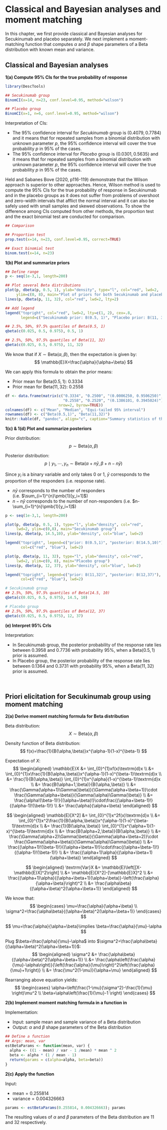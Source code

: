 # Classical and Bayesian analyses and moment matching

In this chapter, we first provide classical and Bayesian analyses for Secukinumab and placebo separately. We next implement a moment-matching function that computes $\alpha$ and $\beta$ shape parameters of a Beta distribution with known mean and variance.

<!-- Priori elicitation for placebo and treatment groups -->

<!-- ## Exercise 1 (Individual project (Part 2A)) -->

## Classical and Bayesian analyses

\begin{table}[!htbp]
    \centering
    \caption{ASAS20 responders at week 6}
    \begin{tabular}{lccc}
    \hline
    Group            & $n$    & Responders     & Posterior     \\
                     &        & $x\:(\%)$      & response rate \\
    \hline
    Secukinumab      & $23$   & $14\:(60.9\%)$ & $59.5\%$      \\
                     &        &                &               \\
    Placebo          & $6$    & $1\:(16.7\%)$  & $24.5\%$      \\
    \hline
    \end{tabular}
    \label{tab:tab1}
\end{table}

**1(a) Compute 95% CIs for the true probability of response**

```r
library(DescTools)

## Secukinumab group
BinomCI(x=14, n=23, conf.level=0.95, method="wilson")

## Placebo group
BinomCI(x=1, n=6, conf.level=0.95, method="wilson")
```

Interpretation of CIs:

* The 95% confidence interval for _Secukinumab_ group is $(0.4079, 0.7784)$ and it means that for repeated samples from a binomial distribution with unknown parameter $p$, the 95% confidence interval will cover the true probability $p$ in 95% of the cases.
* The 95% confidence interval for _Placebo_ group is $(0.0301, 0.5635)$ and it means that for repeated samples from a binomial distribution with unknown parameter $p$, the 95% confidence interval will cover the true probability $p$ in 95% of the cases.

<!-- * In _Secukinumab_ group, for repeated random samples from a binomial distribution with unknown but fixed parameters (i.e. the number of subjects and the response rate), the 95% confidence interval $(0.4079, 0.7784)$ will cover the response rate in 95% of all cases. -->
<!-- * In _Placebo_ group, for repeated random samples from a binomial distribution with unknown but fixed parameters (i.e. the number of subjects and the response rate), the 95% confidence interval $(0.0301, 0.5635)$ will cover the response rate in 95% of all cases. -->

Held and Sabanes Bove (2020, p116-119) demonstrate that the Wilson approach is superior to other approaches. Hence, Wilson method is used to compute the 95% CIs for the true probability of response in Secukinumab and in the placebo groups as it does not suffer from problems of overshoot and zero-width intervals that afflict the normal interval and it can also be safely used with small samples and skewed observations. To show the difference among CIs computed from other methods, the proportion test and the exact binomial test are conducted for comparison.

```r
## Comparison

## Proportion test
prop.test(x=14, n=23, conf.level=0.95, correct=TRUE)

## Exact binomial test
binom.test(x=14, n=23)
```

**1(b) Plot and summarize priors**

```r
## Define range
p <- seq(1e-3,1, length=200)

## Plot several Beta distributions
plot(p, dbeta(p, 0.5, 1), ylab="density", type="l", col="red", lwd=2, 
     ylim=c(0, 8), main="Plot of priors for both Secukinumab and placebo")
lines(p, dbeta(p, 11, 32), col="red", lwd=2, lty=2) 

## Add legend
legend("topright", col="red", lwd=2, lty=c(1, 2), cex=.8, 
       legend=c("Secukinumab prior: B(0.5, 1)", "Placebo prior: B(11, 32)"))
```


```r
## 2.5%, 50%, 97.5% quantiles of Beta(0.5, 1)
qbeta(c(0.025, 0.5, 0.975), 0.5, 1)

## 2.5%, 50%, 97.5% quantiles of Beta(11, 32)
qbeta(c(0.025, 0.5, 0.975), 11, 32)
```

We know that if $X\sim \textrm{Beta}(\alpha, \beta)$, then the expectation is given by:
$$
\mathbb{E}X=\frac{\alpha}{\alpha+\beta}
$$

We can apply this formula to obtain the prior means:

* Prior mean for $\textrm{Beta}(0.5,1)$: 0.3334
* Prior mean for $\textrm{Beta}(11,32)$: 0.2558

```r
df <- data.frame(matrix(c("0.3334", "0.2500", "(0.0006250, 0.9506250)", 
                          "0.2558", "0.2520", "(0.1386101, 0.3945024)"), 
                        nrow=2, byrow=TRUE))
colnames(df) <- c("Mean", "Median", "Equi-tailed 95% interval")
rownames(df) <- c("Beta(0.5,1)", "Beta(11,32)")
knitr::kable(df, "pandoc", align="c", caption="Summary statistics of the prior distribution")
```

\begin{table}[!htbp]
    \centering
    \caption{Summary statistics of the prior distributions}
    \begin{tabular}{llccc}
    \hline
                &             & Mean       & Median   & Equi-tailed $95\%$ interval        \\
    Group       & Prior       &            &          &                    \\
    \hline
    Secukinumab & $B(0.5,1)$  & $0.3334$   & $0.2500$ & $(0.0006,0.9506)$  \\
                &             &            &          &                    \\
    Placebo     & $B(11,32)$  & $0.2558$   & $0.2520$ & $(0.1386,0.3945)$  \\
    \hline
    \end{tabular}
    \label{tab:tab2}
\end{table}

**1(c) & 1(d) Plot and summarize posteriors**

Prior distribution:
$$
p\sim \textrm{Beta}(\alpha,\beta)
$$

Posterior distribution:
$$
p\mid y_1,\cdots,y_n \sim \textrm{Beta}(\alpha+n\bar{y},\beta+n-n\bar{y})
$$

Since $y_i$ is a binary variable and only takes 0 or 1, $\bar{y}$ corresponds to the proportion of the responders (i.e. response rate). 

* $n\bar{y}$ corresponds to the number of responders (i.e. $\sum_{i=1}^{n}\pmb{1}[y_i=1]$)
* $n-n\bar{y}$ corresponds to the number of non-responders (i.e. $n-\sum_{i=1}^{n}\pmb{1}[y_i=1]$)

\begin{table}[!htbp]
    \centering
    \caption{Prior vs. Posterior}
    \begin{tabular}{lcccc}
    \hline
                & Prior                         & \# of Subjects & \# of Responders & Posterior                           \\
    Group       & $\textrm{Beta}(\alpha,\beta)$ & $n$            & $x$              & $\textrm{Beta}(\alpha+x,\beta+n-x)$ \\
    \hline
    Secukinumab & $\textrm{Beta}(0.5,1)$        & $23$           & $14$             & $\textrm{Beta}(14.5,10)$            \\
                &                               &                &                  &                                     \\
    Placebo     & $\textrm{Beta}(11,32)$        & $6$            & $1$              & $\textrm{Beta}(12,37)$              \\
    \hline
    \end{tabular}
    \label{tab:tab3}
\end{table}

```r
p <- seq(1e-3,1, length=200)

plot(p, dbeta(p, 0.5, 1), type="l", ylab="density", col="red", 
     lwd=2, ylim=c(0,8), main="Secukinumab group")
lines(p, dbeta(p, 14.5,10), ylab="density", col="blue", lwd=2)

legend("topright", legend=c("prior: B(0.5,1)", "posterior: B(14.5,10)"), 
       col=c("red", "blue"), lwd=2)

plot(p, dbeta(p, 11, 32), type="l", ylab="density", col="red", 
     lwd=2, ylim=c(0, 8), main="Placebo group")
lines(p, dbeta(p, 12, 37), ylab="density", col="blue", lwd=2)

legend("topright", legend=c("prior: B(11,32)", "posterior: B(12,37)"), 
       col=c("red", "blue"), lwd=2)
```

```r
# Secukinumab group
## 2.5%, 50%, 97.5% quantiles of Beta(14.5, 10)
qbeta(c(0.025, 0.5, 0.975), 14.5, 10)

# Placebo group
## 2.5%, 50%, 97.5% quantiles of Beta(12, 37)
qbeta(c(0.025, 0.5, 0.975), 12, 37)
```

\begin{table}[!htbp]
    \centering
    \caption{Summary statistics of the posterior distributions}
    \begin{tabular}{llccc}
    \hline
                &               & Mean       & Median   & $95\%$ CrI         \\
    Group       & Posterior     &            &          &                    \\
    \hline
    Secukinumab & $B(14.5,10)$  & $0.5918$   & $0.5944$ & $(0.3958,0.7736)$  \\
                &               &            &          &                    \\
    Placebo     & $B(12,37)$    & $0.2449$   & $0.2414$ & $(0.1364,0.3731)$  \\
    \hline
    \end{tabular}
    \label{tab:tab4}
\end{table}

**(e) Interpret 95% CrIs**

Interpretation:

* In Secukinumab group, the posterior probability of the response rate lies between 0.3958 and 0.7736 with probability 95%, when a $\textrm{Beta}(0.5, 1)$ prior is assumed.
* In Placebo group, the posterior probability of the response rate lies between 0.1364 and 0.3731 with probability 95%, when a $\textrm{Beta}(11,32)$ prior is assumed.

$~$

<!-- ## Exercise 2 (Individual project (Part 2B)) -->

## Priori elicitation for Secukinumab group using moment matching

**2(a) Derive moment matching formula for Beta distribution**

Beta distribution:
$$
X\sim \textrm{Beta}(\alpha, \beta)
$$

Density function of Beta distribution:
$$
f(x)=\frac{1}{B(\alpha,\beta)}x^{\alpha-1}(1-x)^{\beta-1}
$$

Expectation of $X$:
$$
\begin{aligned}
\mathbb{E}X
&= \int_{0}^{1}xf(x)\textrm{d}x \\
&= \int_{0}^{1}x\frac{1}{B(\alpha,\beta)}x^{\alpha-1}(1-x)^{\beta-1}\textrm{d}x \\
&= \frac{1}{B(\alpha,\beta)} \int_{0}^{1}x^{\alpha}(1-x)^{\beta-1}\textrm{d}x \\
&= \frac{B(\alpha+1,\beta)}{B(\alpha,\beta)} \\
&= \frac{\Gamma(\alpha+1)\Gamma(\beta)}{\Gamma(\alpha+\beta+1)}\cdot
\frac{\Gamma(\alpha+\beta)}{\Gamma(\alpha)\Gamma(\beta)} \\
&= \frac{\alpha!(\beta-1)!}{(\alpha+\beta)!}\cdot\frac{(\alpha+\beta-1)!}{(\alpha-1)!(\beta-1)!} \\
&= \frac{\alpha}{\alpha+\beta}
\end{aligned}
$$

$$
\begin{aligned}
\mathbb{E}[X^2]
&= \int_{0}^{1}x^2f(x)\textrm{d}x \\
&= \int_{0}^{1}x^2\frac{1}{B(\alpha,\beta)}x^{\alpha-1}(1-x)^{\beta-1}\textrm{d}x \\
&= \frac{1}{B(\alpha,\beta)} \int_{0}^{1}x^{\alpha+1}(1-x)^{\beta-1}\textrm{d}x \\
&= \frac{B(\alpha+2,\beta)}{B(\alpha,\beta)} \\
&= \frac{\Gamma(\alpha+2)\Gamma(\beta)}{\Gamma(\alpha+\beta+2)}\cdot
\frac{\Gamma(\alpha+\beta)}{\Gamma(\alpha)\Gamma(\beta)} \\
&= \frac{(\alpha+1)!(\beta-1)!}{(\alpha+\beta+1)!}\cdot\frac{(\alpha+\beta-1)!}{(\alpha-1)!(\beta-1)!} \\
&= \frac{(\alpha+1)\alpha}{(\alpha+\beta+1)(\alpha+\beta)}
\end{aligned}
$$

$$
\begin{aligned}
\textrm{Var}X
&= \mathbb{E}\left[[X-\mathbb{E}X]^2\right] \\
&= \mathbb{E}[X^2]-[\mathbb{E}X]^2 \\
&= \frac{(\alpha+1)\alpha}{(\alpha+\beta+1)(\alpha+\beta)}-\left(\frac{\alpha}{\alpha+\beta}\right)^2 \\
&= \frac{\alpha\beta}{(\alpha+\beta)^2(\alpha+\beta+1)}
\end{aligned}
$$

We know that:
$$
\begin{cases}
\mu=\frac{\alpha}{\alpha+\beta} \\
\sigma^2=\frac{\alpha\beta}{(\alpha+\beta)^2(\alpha+\beta+1)}
\end{cases}
$$

$$
\mu=\frac{\alpha}{\alpha+\beta}\implies
\beta=\frac{\alpha}{\mu}-\alpha
$$

Plug $\beta=\frac{\alpha}{\mu}-\alpha$ into $\sigma^2=\frac{\alpha\beta}{(\alpha+\beta)^2(\alpha+\beta+1)}$:
$$
\begin{aligned}
\sigma^2
&= \frac{\alpha\beta}{(\alpha+\beta)^2(\alpha+\beta+1)} \\
&= \frac{\alpha\left(\frac{\alpha}{\mu}-\alpha\right)}{\left(\frac{\alpha}{\mu}\right)^2\left(\frac{\alpha}{\mu}+1\right)} \\
&= \frac{\mu^2(1-\mu)}{\alpha+\mu}
\end{aligned}
$$

Rearranging above equation yields:
$$
\begin{cases}
\alpha=\left(\frac{1-\mu}{\sigma^2}-\frac{1}{\mu} \right)\mu^2 \\
\beta=\alpha\left(\frac{1}{\mu}-1 \right)
\end{cases}
$$

**2(b) Implement moment matching formula in a function in \texttt{R}**

Implementation:

* Input: sample mean and sample variance of a Beta distribution
* Output: $\alpha$ and $\beta$ shape parameters of the Beta distribution

```r
## Define a function
## Args: mean, var
estBetaParams <- function(mean, var) {
  alpha <- ((1 - mean) / var - 1 /mean) * mean ^ 2
  beta <- alpha * (1 / mean - 1)
  return(params = c(alpha=alpha, beta=beta))
}
```

**2(c) Apply the function**

Input:

* $\textrm{mean}=0.255814$
* $\textrm{variance}=0.004326663$

```r
params <- estBetaParams(0.255814, 0.004326663); params
```
The resulting values of $\alpha$ and $\beta$ parameters of the Beta distribution are 11 and 32 respectively.
